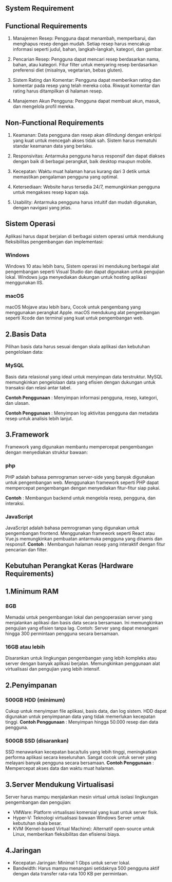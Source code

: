 ## System Requirement

## Functional Requirements
1. Manajemen Resep:
Pengguna dapat menambah, memperbarui, dan menghapus resep dengan mudah.
Setiap resep harus mencakup informasi seperti judul, bahan, langkah-langkah, kategori, dan gambar.

2. Pencarian Resep:
Pengguna dapat mencari resep berdasarkan nama, bahan, atau kategori.
Fitur filter untuk menyaring resep berdasarkan preferensi diet (misalnya, vegetarian, bebas gluten).

3. Sistem Rating dan Komentar:
Pengguna dapat memberikan rating dan komentar pada resep yang telah mereka coba.
Riwayat komentar dan rating harus ditampilkan di halaman resep.

4. Manajemen Akun Pengguna:
Pengguna dapat membuat akun, masuk, dan mengelola profil mereka.

## Non-Functional Requirements

1. Keamanan:
Data pengguna dan resep akan dilindungi dengan enkripsi yang kuat untuk mencegah akses tidak sah.
Sistem harus mematuhi standar keamanan data yang berlaku.

2. Responsivitas:
Antarmuka pengguna harus responsif dan dapat diakses dengan baik di berbagai perangkat, baik desktop maupun mobile.

3. Kecepatan:
Waktu muat halaman harus kurang dari 3 detik untuk memastikan pengalaman pengguna yang optimal.

4. Ketersediaan:
Website harus tersedia 24/7, memungkinkan pengguna untuk mengakses resep kapan saja.

5. Usability:
Antarmuka pengguna harus intuitif dan mudah digunakan, dengan navigasi yang jelas.

## Sistem Operasi
Aplikasi harus dapat berjalan di berbagai sistem operasi untuk mendukung fleksibilitas pengembangan dan implementasi:

### Windows
Windows 10 atau lebih baru, Sistem operasi ini mendukung berbagai alat pengembangan seperti Visual Studio dan dapat digunakan untuk pengujian lokal. Windows juga menyediakan dukungan untuk hosting aplikasi menggunakan IIS.

### macOS
macOS Mojave atau lebih baru, Cocok untuk pengembang yang menggunakan perangkat Apple. macOS mendukung alat pengembangan seperti Xcode dan terminal yang kuat untuk pengembangan web.


## 2.Basis Data
Pilihan basis data harus sesuai dengan skala aplikasi dan kebutuhan pengelolaan data:

### MySQL
Basis data relasional yang ideal untuk menyimpan data terstruktur. MySQL memungkinkan pengelolaan data yang efisien dengan dukungan untuk transaksi dan relasi antar tabel.

**Contoh Penggunaan** : Menyimpan informasi pengguna, resep, kategori, dan ulasan.

**Contoh Penggunaan** : Menyimpan log aktivitas pengguna dan metadata resep untuk analisis lebih lanjut.

## 3.Framework
Framework yang digunakan membantu mempercepat pengembangan dengan menyediakan struktur bawaan:

### php
 PHP adalah bahasa pemrograman server-side yang banyak digunakan untuk pengembangan web. Menggunakan framework seperti PHP dapat mempercepat pengembangan dengan menyediakan fitur-fitur siap pakai.
 
**Contoh** : Membangun backend untuk mengelola resep, pengguna, dan interaksi.

### JavaScript
JavaScript adalah bahasa pemrograman yang digunakan untuk pengembangan frontend. Menggunakan framework seperti React atau Vue.js memungkinkan pembuatan antarmuka pengguna yang dinamis dan responsif.
**Contoh** : Membangun halaman resep yang interaktif dengan fitur pencarian dan filter.


## Kebutuhan Perangkat Keras (Hardware Requirements)
## 1.Minimum RAM

### 8GB
Memadai untuk pengembangan lokal dan pengoperasian server yang menjalankan aplikasi dan basis data secara bersamaan. Ini memungkinkan pengujian yang efisien tanpa lag.
Contoh: Server yang dapat menangani hingga 300 permintaan pengguna secara bersamaan.

### 16GB atau lebih
Disarankan untuk lingkungan pengembangan yang lebih kompleks atau server dengan banyak aplikasi berjalan. Memungkinkan penggunaan alat virtualisasi dan pengujian yang lebih intensif.

## 2.Penyimpanan

### 500GB HDD (minimum)
 Cukup untuk menyimpan file aplikasi, basis data, dan log sistem. HDD dapat digunakan untuk penyimpanan data yang tidak memerlukan kecepatan tinggi.
 **Contoh Penggunaan** : Menyimpan hingga 50.000 resep dan data pengguna.

### 500GB SSD (disarankan)
SSD menawarkan kecepatan baca/tulis yang lebih tinggi, meningkatkan performa aplikasi secara keseluruhan. Sangat cocok untuk server yang melayani banyak pengguna secara bersamaan.
**Contoh Penggunaan** : Mempercepat akses data dan waktu muat halaman.

## 3.Server Mendukung Virtualisasi
Server harus mampu menjalankan mesin virtual untuk isolasi lingkungan pengembangan dan pengujian:

- VMWare: Platform virtualisasi komersial yang kuat untuk server fisik.
- Hyper-V: Teknologi virtualisasi bawaan Windows Server untuk kebutuhan skala besar.
- KVM (Kernel-based Virtual Machine): Alternatif open-source untuk Linux, memberikan fleksibilitas dan efisiensi biaya.

## 4.Jaringan
- Kecepatan Jaringan: Minimal 1 Gbps untuk server lokal.
- Bandwidth: Harus mampu menangani setidaknya 500 pengguna aktif dengan data transfer rata-rata 100 KB per permintaan.


